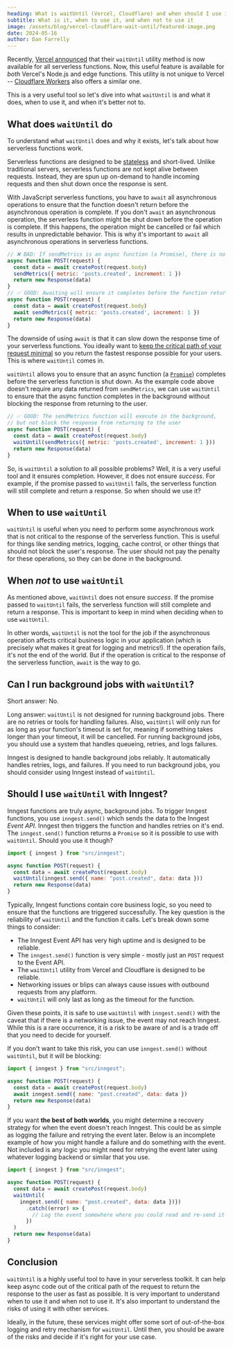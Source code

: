 ```yaml
---
heading: What is waitUntil (Vercel, Cloudflare) and when should I use it?
subtitle: What is it, when to use it, and when not to use it
image: /assets/blog/vercel-cloudflare-wait-until/featured-image.png
date: 2024-05-16
author: Dan Farrelly
---
```


Recently, [Vercel announced](https://vercel.com/changelog/waituntil-is-now-available-for-vercel-functions) that their `waitUntil` utility method is now available for all serverless functions. Now, this useful feature is available for _both_ Vercel's Node.js and edge functions. This utility is not unique to Vercel -- [Cloudflare Workers](https://developers.cloudflare.com/workers/runtime-apis/context/#waituntil) also offers a similar one.

This is a very useful tool so let's dive into what `waitUntil` is and what it does, when to use it, and when it's better not to.

## What does `waitUntil` do

To understand what `waitUntil` does and why it exists, let's talk about how serverless functions work.

Serverless functions are designed to be [stateless](https://www.redhat.com/en/topics/cloud-native-apps/stateful-vs-stateless) and short-lived. Unlike traditional servers, serverless functions are not kept alive between requests. Instead, they are spun up on-demand to handle incoming requests and then shut down once the response is sent.

With JavaScript serverless functions, you have to `await` all asynchronous operations to ensure that the function doesn't return before the asynchronous operation is complete. If you don't `await` an asynchronous operation, the serverless function might be shut down before the operation is complete. If this happens, the operation might be cancelled or fail which results in unpredictable behavior. This is why it's important to `await` all asynchronous operations in serverless functions.

```js
// ❌ BAD: If sendMetrics is an async function (a Promise), there is no guarantee it will succeed
async function POST(request) {
  const data = await createPost(request.body)
  sendMetrics({ metric: 'posts.created', increment: 1 })
  return new Response(data)
}
// ✅ GOOD: Awaiting will ensure it completes before the function returns
async function POST(request) {
  const data = await createPost(request.body)
  await sendMetrics({ metric: 'posts.created', increment: 1 })
  return new Response(data)
}
```

The downside of using `await` is that it can slow down the response time of your serverless functions. You ideally want to [keep the critical path of your request minimal](https://www.epicweb.dev/talks/improve-performance-and-reliability-of-your-api-with-events-and-background-functions) so you return the fastest response possible for your users. This is where `waitUntil` comes in.

`waitUntil` allows you to ensure that an async function (a [`Promise`](https://developer.mozilla.org/en-US/docs/Web/JavaScript/Reference/Global_Objects/Promise)) completes before the serverless function is shut down. As the example code above doesn't require any data returned from `sendMetrics`, we can use `waitUntil` to ensure that the async function completes in the background without blocking the response from returning to the user.

```js
// ✅ GOOD: The sendMetrics function will execute in the background,
// but not block the response from returning to the user
async function POST(request) {
  const data = await createPost(request.body)
  waitUntil(sendMetrics({ metric: 'posts.created', increment: 1 }))
  return new Response(data)
}
```

So, is `waitUntil` a solution to all possible problems? Well, it is a very useful tool and it ensures completion. However, it does not ensure _success_. For example, if the promise passed to `waitUntil` fails, the serverless function will still complete and return a response. So when should we use it?

## When to use `waitUntil`

`waitUntil` is useful when you need to perform some asynchronous work that is not critical to the response of the serverless function. This is useful for things like sending metrics, logging, cache control, or other things that should not block the user's response. The user should not pay the penalty for these operations, so they can be done in the background.

## When _not_ to use `waitUntil`

As mentioned above, `waitUntil` does not ensure _success_. If the promise passed to `waitUntil` fails, the serverless function will still complete and return a response. This is important to keep in mind when deciding when to use `waitUntil`.

In other words, `waitUntil` is not the tool for the job if the asynchronous operation affects critical business logic in your application (which is precisely what makes it great for logging and metrics!). If the operation fails, it's not the end of the world. But if the operation is critical to the response of the serverless function, `await` is the way to go.

## Can I run background jobs with `waitUntil`?

Short answer: No.

Long answer: `waitUntil` is not designed for running background jobs. There are no retries or tools for handling failures. Also, `waitUntil` will only run for as long as your function's timeout is set for, meaning if something takes longer than your timeout, it will be cancelled. For running background jobs, you should use a system that handles queueing, retries, and logs failures.

Inngest is designed to handle background jobs reliably. It automatically handles retries, logs, and failures. If you need to run background jobs, you should consider using Inngest instead of `waitUntil`.

## Should I use `waitUntil` with Inngest?

Inngest functions are truly async, background jobs. To trigger Inngest functions, you use `inngest.send()` which sends the data to the Inngest _Event API_. Inngest then triggers the function and handles retries on it's end. The `inngest.send()` function returns a `Promise` so it is possible to use with `waitUntil`. Should you use it though?

```js
import { inngest } from "src/inngest";

async function POST(request) {
  const data = await createPost(request.body)
  waitUntil(inngest.send({ name: "post.created", data: data }))
  return new Response(data)
}
```

Typically, Inngest functions contain core business logic, so you need to ensure that the functions are triggered successfully. The key question is the reliability of `waitUntil` and the function it calls. Let's break down some things to consider:

* The Inngest Event API has very high uptime and is designed to be reliable.
* The `inngest.send()` function is very simple - mostly just an `POST` request to the Event API.
* The `waitUntil` utility from Vercel and Cloudflare is designed to be reliable.
* Networking issues or blips can always cause issues with outbound requests from any platform.
* `waitUntil` will only last as long as the timeout for the function.

Given these points, it is safe to use `waitUntil` with `inngest.send()` with the caveat that if there is a networking issue, the event may not reach Inngest. While this is a rare occurrence, it is a risk to be aware of and is a trade off that you need to decide for yourself.

If you don't want to take this risk, you can use `inngest.send()` without `waitUntil`, but it will be blocking:

```js
import { inngest } from "src/inngest";

async function POST(request) {
  const data = await createPost(request.body)
  await inngest.send({ name: "post.created", data: data })
  return new Response(data)
}
```

If you want **the best of both worlds**, you might determine a recovery strategy for when the event doesn't reach Inngest. This could be as simple as logging the failure and retrying the event later. Below is an incomplete example of how you might handle a failure and do something with the event. Not included is any logic you might need for retrying the event later using whatever logging backend or similar that you use.

```js
import { inngest } from "src/inngest";

async function POST(request) {
  const data = await createPost(request.body)
  waitUntil(
    inngest.send({ name: "post.created", data: data })})
      .catch((error) => {
        // Log the event somewhere where you could read and re-send it later
      })
  )
  return new Response(data)
}
```

## Conclusion

`waitUntil` is a highly useful tool to have in your serverless toolkit. It can help keep async code out of the critical path of the request to return the response to the user as fast as possible. It is very important to understand when to use it and when not to use it. It's also important to understand the risks of using it with other services.

Ideally, in the future, these services might offer some sort of out-of-the-box logging and retry mechanism for `waitUntil`. Until then, you should be aware of the risks and decide if it's right for your use case.